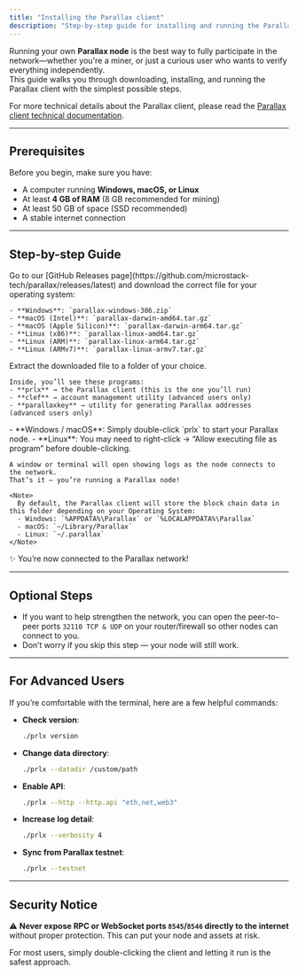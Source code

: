 ```yaml
---
title: "Installing the Parallax client"
description: "Step-by-step guide for installing and running the Parallax client on your machine."
---
```


Running your own **Parallax node** is the best way to fully participate in the network—whether you're a miner, or just a curious user who wants to verify everything independently.  
This guide walks you through downloading, installing, and running the Parallax client with the simplest possible steps.

For more technical details about the Parallax client, please read the [Parallax client technical documentation](../parallax-client/getting-started/introduction).

---

## Prerequisites

Before you begin, make sure you have:

- A computer running **Windows, macOS, or Linux**
- At least **4 GB of RAM** (8 GB recommended for mining)
- At least 50 GB of space (SSD recommended)
- A stable internet connection

---

## Step-by-step Guide

<Steps>
  <Step title="Download the Parallax client">
    Go to our [GitHub Releases page](https://github.com/microstack-tech/parallax/releases/latest) and download the correct file for your operating system:

    - **Windows**: `parallax-windows-386.zip`
    - **macOS (Intel)**: `parallax-darwin-amd64.tar.gz`
    - **macOS (Apple Silicon)**: `parallax-darwin-arm64.tar.gz`
    - **Linux (x86)**: `parallax-linux-amd64.tar.gz`
    - **Linux (ARM)**: `parallax-linux-arm64.tar.gz`
    - **Linux (ARMv7)**: `parallax-linux-armv7.tar.gz`
  </Step>
  <Step title="Unzip the package">
    Extract the downloaded file to a folder of your choice.

    Inside, you’ll see these programs:
    - **prlx** → the Parallax client (this is the one you’ll run)
    - **clef** → account management utility (advanced users only)
    - **parallaxkey** → utility for generating Parallax addresses (advanced users only)
  </Step>
  <Step title="Start the client">
    - **Windows / macOS**: Simply double-click `prlx` to start your Parallax node.  
    - **Linux**: You may need to right-click → “Allow executing file as program” before double-clicking.

    A window or terminal will open showing logs as the node connects to the network.  
    That’s it — you’re running a Parallax node!

    <Note>
      By default, the Parallax client will store the block chain data in this folder depending on your Operating System:
      - Windows: `%APPDATA%\Parallax` or `%LOCALAPPDATA%\Parallax`
      - macOS: `~/Library/Parallax`
      - Linux: `~/.parallax`
    </Note>
  </Step>
</Steps>

✨ You’re now connected to the Parallax network!

---

## Optional Steps

- If you want to help strengthen the network, you can open the peer-to-peer ports `32110 TCP & UDP` on your router/firewall so other nodes can connect to you.  
- Don’t worry if you skip this step — your node will still work.

---

## For Advanced Users

If you’re comfortable with the terminal, here are a few helpful commands:

- **Check version**:

  ```bash
  ./prlx version
  ```

- **Change data directory**:

  ```bash
  ./prlx --datadir /custom/path
  ```

- **Enable API**:

  ```bash
  ./prlx --http --http.api "eth,net,web3"
  ```

- **Increase log detail**:

  ```bash
  ./prlx --verbosity 4
  ```

- **Sync from Parallax testnet**:

  ```bash
  ./prlx --testnet
  ```

---

## Security Notice

⚠️ **Never expose RPC or WebSocket ports `8545`/`8546` directly to the internet** without proper protection. This can put your node and assets at risk.  

For most users, simply double-clicking the client and letting it run is the safest approach.
